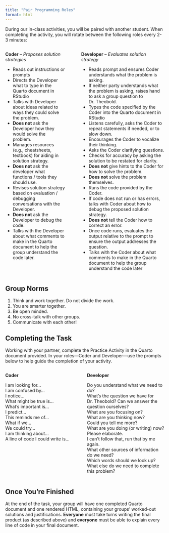 ```yaml
---
title: "Pair Programming Roles"
format: html
---
```

During our in-class activities, you will be paired with another student.
When completing the activity, you will rotate between the following
roles every 2-3 minutes:


:::::: columns
::: {.column width="41%"}
**Coder** -- *Proposes solution strategies*

-   Reads out instructions or prompts
-   Directs the Developer what to type in the Quarto document in RStudio
-   Talks with Developer about ideas related to ways they could solve
    the problem.
-   **Does not** ask the Developer how they would solve the problem.
-   Manages resources (e.g., cheatsheets, textbook) for aiding in
    solution strategy.
-   **Does not** ask the developer what functions / tools they should
    use.
-   Revises solution strategy based on evaluation / debugging
    conversations with the Developer.
-   **Does not** ask the Developer to debug the code.
-   Talks with the Developer about what comments to make in the Quarto
    document to help the group understand the code later.
:::

::: {.column width="2%"}
:::

::: {.column width="57%"}
**Developer** -- *Evaluates solution strategy*

-   Reads prompt and ensures Coder understands what the problem is
    asking.
-   If neither party understands what the problem is asking, raises hand
    to ask a group question to Dr. Theobold.
-   Types the code specified by the Coder into the Quarto document in
    RStudio
-   Listens carefully, asks the Coder to repeat statements if needed, or
    to slow down.
-   Encourages the Coder to vocalize their thinking.
-   Asks the Coder clarifying questions.
-   Checks for accuracy by asking the solution to be restated for
    clarity.
-   **Does not** give hints to the Coder for how to solve the problem.
-   **Does not** solve the problem themselves.
-   Runs the code provided by the Coder.
-   If code does not run or has errors, talks with Coder about how to
    debug the proposed solution strategy.
-   **Does not** tell the Coder how to correct an error.
-   Once code runs, evaluates the output relative to the prompt to
    ensure the output addresses the question.
-   Talks with the Coder about what comments to make in the Quarto
    document to help the group understand the code later
:::
::::::

## Group Norms

1.  Think and work together. Do not divide the work.
2.  You are smarter together.
3.  Be open minded.
4.  No cross-talk with other groups.
5.  Communicate with each other!

<!-- add in norms outlined in Week 1 -->

## Completing the Task

Working with your partner, complete the Practice Activity in the Quarto
document provided. In your roles---Coder and Developer---use the prompts
below to help guide the completion of your activity.

:::::: columns
::: {.column width="45%"}
**Coder**

I am looking for...\
I am confused by...\
I notice...\
What might be true is...\
What’s important is...\
I predict...\
This reminds me of...\
What if we...\
We could try...\
I am thinking about...\
A line of code I could write is...
:::

::: {.column width="2%"}
:::

::: {.column width="53%"}
**Developer**

<!-- Facilitator -->

Do you understand what we need to do?\
What's the question we have for Dr. Theobold? Can we answer the question
ourselves?\
What are you focusing on?\
What are you thinking now?\
Could you tell me more?\
What are you doing (or writing) now? Please elaborate.\
I can’t follow that, run that by me again.\
<!-- Resource Manager --> What other sources of information do we need?\
Which words should we look up?\
What else do we need to complete this problem?
:::
::::::

## Once You're Finished

At the end of the task, your group will have one completed Quarto
document and one rendered HTML, containing your groups’ worked-out
solutions and justifications. **Everyone** must take turns writing the
final product (as described above) and **everyone** must be able to
explain every line of code in your final document.

